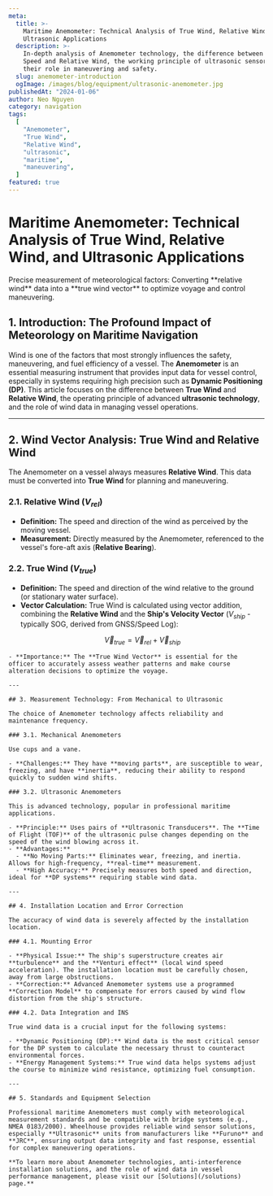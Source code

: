 ```yaml
---
meta:
  title: >-
    Maritime Anemometer: Technical Analysis of True Wind, Relative Wind, and
    Ultrasonic Applications
  description: >-
    In-depth analysis of Anemometer technology, the difference between True Wind
    Speed and Relative Wind, the working principle of ultrasonic sensors, and
    their role in maneuvering and safety.
  slug: anemometer-introduction
  ogImage: /images/blog/equipment/ultrasonic-anemometer.jpg
publishedAt: "2024-01-06"
author: Neo Nguyen
category: navigation
tags:
  [
    "Anemometer",
    "True Wind",
    "Relative Wind",
    "ultrasonic",
    "maritime",
    "maneuvering",
  ]
featured: true
---
```


# Maritime Anemometer: Technical Analysis of True Wind, Relative Wind, and Ultrasonic Applications

<p className="text-xl text-gray-500 italic mb-8">
  Precise measurement of meteorological factors: Converting **relative wind**
  data into a **true wind vector** to optimize voyage and control maneuvering.
</p>

## 1. Introduction: The Profound Impact of Meteorology on Maritime Navigation

Wind is one of the factors that most strongly influences the safety, maneuvering, and fuel efficiency of a vessel. The **Anemometer** is an essential measuring instrument that provides input data for vessel control, especially in systems requiring high precision such as **Dynamic Positioning (DP)**. This article focuses on the difference between **True Wind** and **Relative Wind**, the operating principle of advanced **ultrasonic technology**, and the role of wind data in managing vessel operations.

---

## 2. Wind Vector Analysis: True Wind and Relative Wind

The Anemometer on a vessel always measures **Relative Wind**. This data must be converted into **True Wind** for planning and maneuvering.

### 2.1. Relative Wind ($V_{rel}$)

- **Definition:** The speed and direction of the wind as perceived by the moving vessel.
- **Measurement:** Directly measured by the Anemometer, referenced to the vessel's fore-aft axis (**Relative Bearing**).

### 2.2. True Wind ($V_{true}$)

- **Definition:** The speed and direction of the wind relative to the ground (or stationary water surface).
- **Vector Calculation:** True Wind is calculated using vector addition, combining the **Relative Wind** and the **Ship's Velocity Vector** ($V_{ship}$ - typically SOG, derived from GNSS/Speed Log):
  ```math
  \vec{V}_{true} = \vec{V}_{rel} + \vec{V}_{ship} \text{}
  ```

```
- **Importance:** The **True Wind Vector** is essential for the officer to accurately assess weather patterns and make course alteration decisions to optimize the voyage.

---

## 3. Measurement Technology: From Mechanical to Ultrasonic

The choice of Anemometer technology affects reliability and maintenance frequency.

### 3.1. Mechanical Anemometers

Use cups and a vane.

- **Challenges:** They have **moving parts**, are susceptible to wear, freezing, and have **inertia**, reducing their ability to respond quickly to sudden wind shifts.

### 3.2. Ultrasonic Anemometers

This is advanced technology, popular in professional maritime applications.

- **Principle:** Uses pairs of **Ultrasonic Transducers**. The **Time of Flight (TOF)** of the ultrasonic pulse changes depending on the speed of the wind blowing across it.
- **Advantages:**
  - **No Moving Parts:** Eliminates wear, freezing, and inertia. Allows for high-frequency, **real-time** measurement.
  - **High Accuracy:** Precisely measures both speed and direction, ideal for **DP systems** requiring stable wind data.

---

## 4. Installation Location and Error Correction

The accuracy of wind data is severely affected by the installation location.

### 4.1. Mounting Error

- **Physical Issue:** The ship's superstructure creates air **turbulence** and the **Venturi effect** (local wind speed acceleration). The installation location must be carefully chosen, away from large obstructions.
- **Correction:** Advanced Anemometer systems use a programmed **Correction Model** to compensate for errors caused by wind flow distortion from the ship's structure.

### 4.2. Data Integration and INS

True wind data is a crucial input for the following systems:

- **Dynamic Positioning (DP):** Wind data is the most critical sensor for the DP system to calculate the necessary thrust to counteract environmental forces.
- **Energy Management Systems:** True wind data helps systems adjust the course to minimize wind resistance, optimizing fuel consumption.

---

## 5. Standards and Equipment Selection

Professional maritime Anemometers must comply with meteorological measurement standards and be compatible with bridge systems (e.g., NMEA 0183/2000). Wheelhouse provides reliable wind sensor solutions, especially **Ultrasonic** units from manufacturers like **Furuno** and **JRC**, ensuring output data integrity and fast response, essential for complex maneuvering operations.

**To learn more about Anemometer technologies, anti-interference installation solutions, and the role of wind data in vessel performance management, please visit our [Solutions](/solutions) page.**
```
